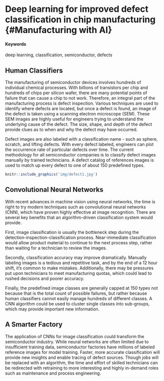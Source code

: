# Deep learning for improved defect classification in chip manufacturing {#Manufacturing with AI}

#### Keywords

deep learning, classification, semiconductor, defects

## Human Classifiers

The manufacturing of semiconductor devices involves hundreds of individual chemical processes.  With billions of transistors per chip and hundreds of chips per silicon wafer, there are many potential points of failure that can cause a chip to not work.   Therefore, an integral part of the manufacturing process is defect inspection.  Various techniques are used to identify where defects are located, but once a defect is found, an image of the defect is taken using a scanning electron microscope (SEM).  These SEM images are highly useful for engineers trying to understand the underlying cause of the defect.  The size, shape, and depth of the defect provide clues as to when and why the defect may have occurred. 

Defect images are also labeled with a classification name - such as sphere, scratch, and lifting defects.  With every defect labeled, engineers can plot the occurrence rate of particular defects over time.  The current methodology for all semiconductor companies is to classify defect images manually by trained technicians.  A defect catalog of references images is used to match up every defect to one of about 150 predefined types.

```r
knitr::include_graphics('img/defect1.jpg')
```

## Convolutional Neural Networks

With recent advances in machine vision using neural networks, the time is right to try modern techniques such as convolutional neural networks (CNN), which have proven highly effective at image recognition.  There are several key benefits that an algorithm-driven classification system would provide.  

First, image classification is usually the bottleneck step during the detection-inspection-classification process.  Near-immediate classification would allow product material to continue to the next process step, rather than waiting for a technician to review the images.  

Secondly, classification accuracy may improve dramatically.  Manually labeling images is a tedious and repetitive task, and by the end of a 12 hour shift, it’s common to make mistakes.  Additionally, there may be pressures put upon technicians to meet manufacturing quotas, which could lead to rushed decisions and poorer accuracy.  

Finally, the predefined image classes are generally capped at 150 types not because that is the total count of possible failures, but rather because human classifiers cannot easily manage hundreds of different classes.  A CNN algorithm could be used to cluster single classes into sub-groups, which may provide important new information.


## A Smarter Factory

The application of CNNs for image classification could transform the semiconductor industry.  While neural networks are often limited due to insufficient training data, semiconductor factories have millions of labeled reference images for model training.  Faster, more accurate classification will provide new insights and enable tracing of defect sources.  Though jobs will be replaced with an algorithm, the time and effort of skilled technicians can be redirected with retraining to more interesting and highly in-demand roles such as maintenance and process engineering.  
